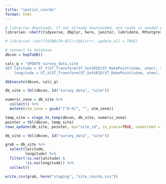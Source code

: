 ```yaml
---
title: "spatial_coords"
format: html
---
```


```r

# librarian downloads, if not already downloaded, and reads in needed packages
librarian::shelf(tidyverse, dbplyr, here, janitor, lubridate, RPostgres, stringr, DBI, uuid, RIBBiTR-BII/ribbitrrr, EML, ropensci/bold, ropensci/taxize, EDIorg/taxonomyCleanr)

# librarian::shelf(RIBBiTR-BII/ribbitrrr, update_all = TRUE)

# connect to database
dbcon = hopToDB()
```

```r
calc_q = "UPDATE survey_data.site
SET latitude = ST_Y(ST_Transform(ST_SetSRID(ST_MakePoint(utme, utmn), 32600 + utm_zone), 4326)),
    longitude = ST_X(ST_Transform(ST_SetSRID(ST_MakePoint(utme, utmn), 32600 + utm_zone), 4326));"

dbExecute(dbcon, calc_q)

```

```r
db_site = tbl(dbcon, Id("survey_data", "site"))

numeric_zone = db_site %>%
  collect() %>%
  mutate(utm_zone = gsub("[^0-9]", "", utm_zone))

temp_site = stage_to_temp(dbcon, db_site, numeric_zone)
pointer = tbl(dbcon, temp_site)
rows_update(db_site, pointer, by="site_id", in_place=TRUE, unmatched = "ignore")

```

```r
db_site = tbl(dbcon, Id("survey_data", "site"))

grab = db_site %>%
  select(latitude,
         longitude) %>%
  filter(!is.na(latitude) & 
         !is.na(longitude)) %>%
  collect()

write_csv(grab, here("staging", "site_coords.csv"))

```